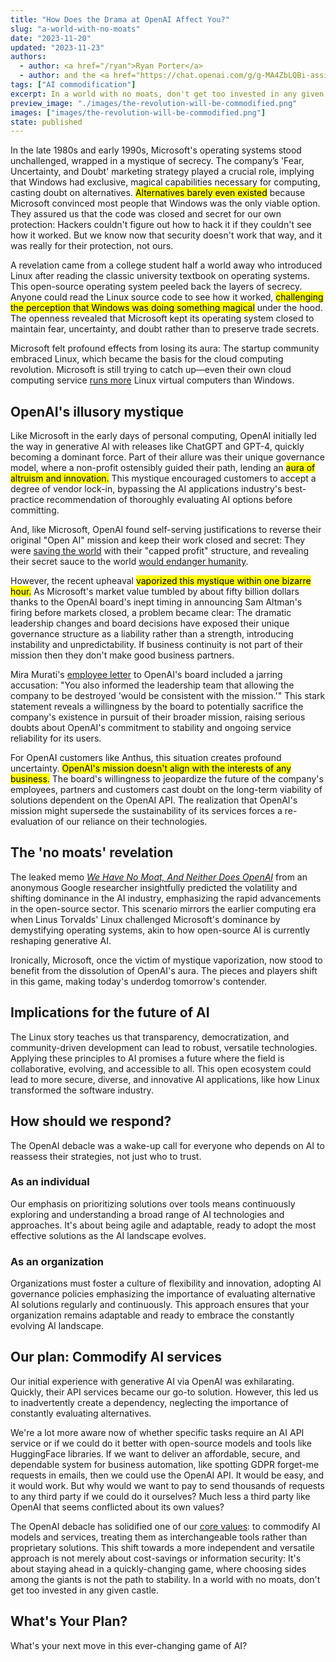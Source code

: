 ```yaml
---
title: "How Does the Drama at OpenAI Affect You?"
slug: "a-world-with-no-moats"
date: "2023-11-20"
updated: "2023-11-23"
authors:
  - author: <a href="/ryan">Ryan Porter</a>
  - author: and the <a href="https://chat.openai.com/g/g-MA4ZbLQBi-assistant-alpha"><i>Anthus</i></a> GPT
tags: ["AI commodification"]
excerpt: In a world with no moats, don't get too invested in any given castle.
preview_image: "./images/the-revolution-will-be-commodified.png"
images: ["images/the-revolution-will-be-commodified.png"]
state: published
---
```



<BlogImage images={props.pageContext.frontmatter.images} name="the-revolution-will-be-commodified.png" className="right" alt="THE REVOLUTION WILL BE COMMODIFIED" />

In the late 1980s and early 1990s, Microsoft's operating systems stood unchallenged, wrapped in a mystique of secrecy. The company’s 'Fear, Uncertainty, and Doubt' marketing strategy played a crucial role, implying that Windows had exclusive, magical capabilities necessary for computing, casting doubt on alternatives.  <mark>Alternatives barely even existed</mark> because Microsoft convinced most people that Windows was the only viable option.  They assured us that the code was closed and secret for our own protection: Hackers couldn't figure out how to hack it if they couldn't see how it worked.  But we know now that security doesn't work that way, and it was really for their protection, not ours.

A revelation came from a college student half a world away who introduced Linux after reading the classic university textbook on operating systems. This open-source operating system peeled back the layers of secrecy.  Anyone could read the Linux source code to see how it worked, <mark>challenging the perception that Windows was doing something magical</mark> under the hood.  The openness revealed that Microsoft kept its operating system closed to maintain fear, uncertainty, and doubt rather than to preserve trade secrets.

Microsoft felt profound effects from losing its aura: The startup community embraced Linux, which became the basis for the cloud computing revolution.  Microsoft is still trying to catch up—even their own cloud computing service [runs more](https://w3techs.com/technologies/comparison/os-linux,os-windows) Linux virtual computers than Windows.

## OpenAI's illusory mystique

Like Microsoft in the early days of personal computing, OpenAI initially led the way in generative AI with releases like ChatGPT and GPT-4, quickly becoming a dominant force. Part of their allure was their unique governance model, where a non-profit ostensibly guided their path, lending an <mark>aura of altruism and innovation.</mark> This mystique encouraged customers to accept a degree of vendor lock-in, bypassing the AI applications industry's best-practice recommendation of thoroughly evaluating AI options before committing.

And, like Microsoft, OpenAI found self-serving justifications to reverse their original "Open AI" mission and keep their work closed and secret: They were [saving the world](https://www.technologyreview.com/2020/02/17/844721/ai-openai-moonshot-elon-musk-sam-altman-greg-brockman-messy-secretive-reality/) with their "capped profit" structure, and revealing their secret sauce to the world [would endanger humanity](https://www.theverge.com/2023/3/15/23640180/openai-gpt-4-launch-closed-research-ilya-sutskever-interview).

However, the recent upheaval <mark>vaporized this mystique within one bizarre hour.</mark> As Microsoft's market value tumbled by about fifty billion dollars thanks to the OpenAI board's inept timing in announcing Sam Altman's firing before markets closed, a problem became clear: The dramatic leadership changes and board decisions have exposed their unique governance structure as a liability rather than a strength, introducing instability and unpredictability.  If business continuity is not part of their mission then they don't make good business partners.

Mira Murati's [employee letter](https://www.nytimes.com/interactive/2023/11/20/technology/letter-to-the-open-ai-board.html) to OpenAI's board included a jarring accusation: "You also informed the leadership team that allowing the company to be destroyed 'would be consistent with the mission.'" This stark statement reveals a willingness by the board to potentially sacrifice the company's existence in pursuit of their broader mission, raising serious doubts about OpenAI's commitment to stability and ongoing service reliability for its users.

For OpenAI customers like Anthus, this situation creates profound uncertainty.  <mark>OpenAI's mission doesn't align with the interests of any business.</mark>  The board's willingness to jeopardize the future of the company's employees, partners and customers cast doubt on the long-term viability of solutions dependent on the OpenAI API. The realization that OpenAI's mission might supersede the sustainability of its services forces a re-evaluation of our reliance on their technologies.

## The 'no moats' revelation

The leaked memo *[We Have No Moat, And Neither Does OpenAI](https://www.semianalysis.com/p/google-we-have-no-moat-and-neither)* from an anonymous Google researcher insightfully predicted the volatility and shifting dominance in the AI industry, emphasizing the rapid advancements in the open-source sector. This scenario mirrors the earlier computing era when Linus Torvalds' Linux challenged Microsoft's dominance by demystifying operating systems, akin to how open-source AI is currently reshaping generative AI.

Ironically, Microsoft, once the victim of mystique vaporization, now stood to benefit from the dissolution of OpenAI's aura.  The pieces and players shift in this game, making today's underdog tomorrow's contender.

## Implications for the future of AI

The Linux story teaches us that transparency, democratization, and community-driven development can lead to robust, versatile technologies.  Applying these principles to AI promises a future where the field is collaborative, evolving, and accessible to all.  This open ecosystem could lead to more secure, diverse, and innovative AI applications, like how Linux transformed the software industry.

## How should we respond?

The OpenAI debacle was a wake-up call for everyone who depends on AI to reassess their strategies, not just who to trust.

### As an individual

Our emphasis on prioritizing solutions over tools means continuously exploring and understanding a broad range of AI technologies and approaches. It's about being agile and adaptable, ready to adopt the most effective solutions as the AI landscape evolves.

### As an organization

Organizations must foster a culture of flexibility and innovation, adopting AI governance policies emphasizing the importance of evaluating alternative AI solutions regularly and continuously.  This approach ensures that your organization remains adaptable and ready to embrace the constantly evolving AI landscape.

## Our plan: Commodify AI services

Our initial experience with generative AI via OpenAI was exhilarating. Quickly, their API services became our go-to solution. However, this led us to inadvertently create a dependency, neglecting the importance of constantly evaluating alternatives.

We're a lot more aware now of whether specific tasks require an AI API service or if we could do it better with open-source models and tools like HuggingFace libraries.  If we want to deliver an affordable, secure, and dependable system for business automation, like spotting GDPR forget-me requests in emails, then we could use the OpenAI API.  It would be easy, and it would work.  But why would we want to pay to send thousands of requests to any third party if we could do it ourselves?  Much less a third party like OpenAI that seems conflicted about its own values?

The OpenAI debacle has solidified one of our [core values](/#our-values): to commodify AI models and services, treating them as interchangeable tools rather than proprietary solutions. This shift towards a more independent and versatile approach is not merely about cost-savings or information security: It's about staying ahead in a quickly-changing game, where choosing sides among the giants is not the path to stability. In a world with no moats, don't get too invested in any given castle.

## What's Your Plan?

What's your next move in this ever-changing game of AI?